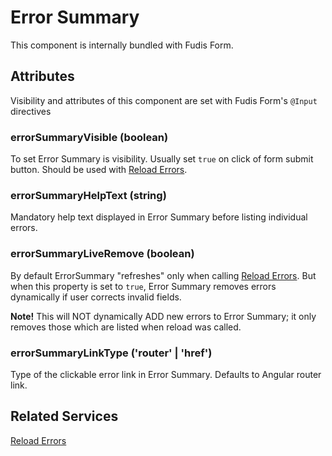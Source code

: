 
<Meta title="Components/Form/Error Summary" />

# Error Summary

This component is internally bundled with Fudis Form.

## Attributes

Visibility and attributes of this component are set with Fudis Form's `@Input` directives

### errorSummaryVisible (boolean)

To set Error Summary is visibility. Usually set `true` on click of form submit button. Should be used with [Reload Errors](/docs/services-error-summary--documentation).

### errorSummaryHelpText (string)

Mandatory help text displayed in Error Summary before listing individual errors.

### errorSummaryLiveRemove (boolean)

By default ErrorSummary "refreshes" only when calling [Reload Errors](/docs/services-error-summary--documentation). But when this property is set to `true`, Error Summary removes errors dynamically if user corrects invalid fields.

**Note!** This will NOT dynamically ADD new errors to Error Summary; it only removes those which are listed when reload was called.

### errorSummaryLinkType ('router' | 'href')

Type of the clickable error link in Error Summary. Defaults to Angular router link.

## Related Services

[Reload Errors](/docs/services-error-summary--documentation)
